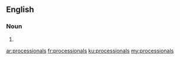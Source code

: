 ==English==

===Noun===
{{head|en|plural}}

# {{plural of|processional|lang=en|nocat=1}}

[[ar:processionals]]
[[fr:processionals]]
[[ku:processionals]]
[[my:processionals]]
